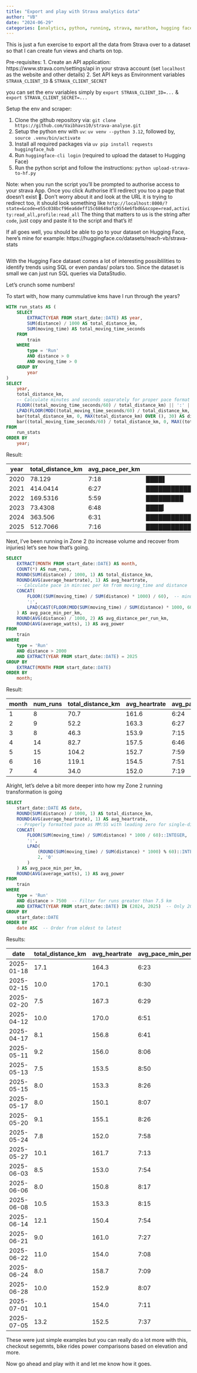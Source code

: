 ```yaml
---
title: "Export and play with Strava analytics data"
author: "VB"
date: "2024-06-29"
categories: [analytics, python, running, strava, marathon, hugging face]
---
```


This is just a fun exercise to export all the data from Strava over to a dataset so that I can create fun views and charts on top.

Pre-requisites:
1. Create an API application: https://www.strava.com/settings/api in your strava account (set `localhost` as the website and other details)
2. Set API keys as Environment variables `STRAVA_CLIENT_ID` & `STRAVA_CLIENT_SECRET`

you can set the env variables simply by `export STRAVA_CLIENT_ID=...` & `export STRAVA_CLIENT_SECRET=...`

Setup the env and scraper:

1. Clone the github repository via: `git clone https://github.com/Vaibhavs10/strava-analyse.git`
2. Setup the python env with `uv`: `uv venv --python 3.12`, followed by, `source .venv/bin/activate`
3. Install all required packages via `uv pip install requests huggingface_hub`
4. Run `huggingface-cli login` (required to upload the dataset to Hugging Face)
5. Run the python script and follow the instructions: `python upload-strava-to-hf.py`

Note: when you run the script you'll be prompted to authorise access to your strava App. Once you click Authorise it'll redirect you too a page that doesn't exist 👀.
Don't worry about it and look at the URL it is trying to redirect too, it should look something like `http://localhost:8000/?state=&code=e55c038bcf96ea6deff15c68649afc9554e6fbd6&scope=read,activity:read_all,profile:read_all`
The thing that matters to us is the string after `code`, just copy and paste it to the script and that's it! 

If all goes well, you should be able to go to your dataset on Hugging Face, here's mine for example: https://huggingface.co/datasets/reach-vb/strava-stats

<Image of the dataset>

With the Hugging Face dataset comes a lot of interesting possiblilities to identify trends using SQL or even pandas/ polars too. Since the dataset is small we can just run SQL queries via DataStudio.

Let's crunch some numbers!

To start with, how many cummulative kms have I run through the years?

```SQL
WITH run_stats AS (
    SELECT
        EXTRACT(YEAR FROM start_date::DATE) AS year,
        SUM(distance) / 1000 AS total_distance_km,
        SUM(moving_time) AS total_moving_time_seconds
    FROM
        train
    WHERE
        type = 'Run'
        AND distance > 0
        AND moving_time > 0
    GROUP BY
        year
)
SELECT
    year,
    total_distance_km,
    -- Calculate minutes and seconds separately for proper pace format
    FLOOR((total_moving_time_seconds/60) / total_distance_km) || ':' || 
    LPAD(FLOOR(MOD((total_moving_time_seconds/60) / total_distance_km, 1) * 60)::VARCHAR, 2, '0') AS avg_pace_per_km,
    bar(total_distance_km, 0, MAX(total_distance_km) OVER (), 30) AS distance_chart,
    bar((total_moving_time_seconds/60) / total_distance_km, 0, MAX((total_moving_time_seconds/60) / total_distance_km) OVER (), 30) AS pace_chart
FROM
    run_stats
ORDER BY
    year;
```

Result:

| year | total_distance_km | avg_pace_per_km | distance_chart | pace_chart |
|------|------------------|-----------------|----------------|------------|
| 2020 | 78.129 | 7:18 | ████▌ | ████████████████████████████████ |
| 2021 | 414.0414 | 6:27 | ████████████████████████▏ | ████████████████████████████▌ |
| 2022 | 169.5316 | 5:59 | █████████ | ████████████████████████████▌ |
| 2023 | 73.4308 | 6:48 | ████▎ | █████████████████████████████▉ |
| 2024 | 363.506 | 6:31 | █████████████████████▎ | ████████████████████████████▊ |
| 2025 | 512.7066 | 7:16 | ████████████████████████████████ | ██████████████████████████████▊ |

Next, I've been running in Zone 2 (to increase volume and recover from injuries) let's see how that's going.

```SQL
SELECT
    EXTRACT(MONTH FROM start_date::DATE) AS month,
    COUNT(*) AS num_runs,
    ROUND(SUM(distance) / 1000, 1) AS total_distance_km,
    ROUND(AVG(average_heartrate), 1) AS avg_heartrate,
    -- Calculate pace in min:sec per km from moving_time and distance
    CONCAT(
        FLOOR((SUM(moving_time) / SUM(distance) * 1000) / 60),  -- minutes
        ':', 
        LPAD(CAST(FLOOR(MOD(SUM(moving_time) / SUM(distance) * 1000, 60)) AS VARCHAR), 2, '0')  -- seconds with leading zero
    ) AS avg_pace_min_per_km,
    ROUND(AVG(distance) / 1000, 2) AS avg_distance_per_run_km,
    ROUND(AVG(average_watts), 1) AS avg_power
FROM 
    train
WHERE 
    type = 'Run' 
    AND distance > 2000
    AND EXTRACT(YEAR FROM start_date::DATE) = 2025
GROUP BY 
    EXTRACT(MONTH FROM start_date::DATE)
ORDER BY 
    month;
```

Result:

| month | num_runs | total_distance_km | avg_heartrate | avg_pace_min_per_km | avg_distance_per_run_km | avg_power |
|-------|----------|-------------------|---------------|---------------------|------------------------|-----------|
| 1 | 8 | 70.7 | 161.6 | 6:24 | 8.84 | 176.2 |
| 2 | 9 | 52.2 | 163.3 | 6:27 | 5.81 | 184.4 |
| 3 | 8 | 46.3 | 153.9 | 7:15 | 5.78 | 161.8 |
| 4 | 14 | 82.7 | 157.5 | 6:46 | 5.91 | 178.7 |
| 5 | 15 | 104.2 | 152.7 | 7:59 | 6.94 | 157.7 |
| 6 | 16 | 119.1 | 154.5 | 7:51 | 7.44 | 162.7 |
| 7 | 4 | 34.0 | 152.0 | 7:19 | 8.50 | 160.6 |

Alright, let's delve a bit more deeper into how my Zone 2 running transformation is going

```SQL
SELECT
    start_date::DATE AS date,
    ROUND(SUM(distance) / 1000, 1) AS total_distance_km,
    ROUND(AVG(average_heartrate), 1) AS avg_heartrate,
    -- Properly formatted pace as MM:SS with leading zero for single-digit seconds
    CONCAT(
        FLOOR(SUM(moving_time) / SUM(distance) * 1000 / 60)::INTEGER,  -- minutes
        ':',
        LPAD(
            (ROUND(SUM(moving_time) / SUM(distance) * 1000) % 60)::INTEGER::VARCHAR,  -- seconds converted to integer first
            2, '0'
        )
    ) AS avg_pace_min_per_km,
    ROUND(AVG(average_watts), 1) AS avg_power
FROM 
    train
WHERE 
    type = 'Run' 
    AND distance > 7500  -- Filter for runs greater than 7.5 km
    AND EXTRACT(YEAR FROM start_date::DATE) IN (2024, 2025)  -- Only 2024 and 2025 runs
GROUP BY 
    start_date::DATE
ORDER BY 
    date ASC  -- Order from oldest to latest
```

Results:

| date | total_distance_km | avg_heartrate | avg_pace_min_per_km | avg_power |
|------|-------------------|---------------|---------------------|-----------|
| 2025-01-18 | 17.1 | 164.3 | 6:23 | 177.5 |
| 2025-02-15 | 10.0 | 170.1 | 6:30 | 184.3 |
| 2025-02-20 | 7.5 | 167.3 | 6:29 | 184.3 |
| 2025-04-12 | 10.0 | 170.0 | 6:51 | 181.0 |
| 2025-04-17 | 8.1 | 156.8 | 6:41 | 181.3 |
| 2025-05-11 | 9.2 | 156.0 | 8:06 | 152.0 |
| 2025-05-13 | 7.5 | 153.5 | 8:50 | 139.8 |
| 2025-05-15 | 8.0 | 153.3 | 8:26 | 149.9 |
| 2025-05-17 | 8.0 | 150.1 | 8:07 | 157.0 |
| 2025-05-20 | 9.1 | 155.1 | 8:26 | 149.2 |
| 2025-05-24 | 7.8 | 152.0 | 7:58 | 157.0 |
| 2025-05-27 | 10.1 | 161.7 | 7:13 | 171.4 |
| 2025-06-03 | 8.5 | 153.0 | 7:54 | 159.2 |
| 2025-06-06 | 8.0 | 150.8 | 8:17 | 152.2 |
| 2025-06-08 | 10.5 | 153.3 | 8:15 | 152.3 |
| 2025-06-14 | 12.1 | 150.4 | 7:54 | 164.3 |
| 2025-06-21 | 9.0 | 161.0 | 7:27 | 167.3 |
| 2025-06-22 | 11.0 | 154.0 | 7:08 | 174.1 |
| 2025-06-24 | 8.0 | 158.7 | 7:09 | 181.3 |
| 2025-06-28 | 10.0 | 152.9 | 8:07 | 153.9 |
| 2025-07-01 | 10.1 | 154.0 | 7:11 | 0.0 |
| 2025-07-05 | 13.2 | 152.5 | 7:37 | 160.6 |

These were just simple examples but you can really do a lot more with this, checkout segemnts, bike rides power comparisons based on elevation and more.

Now go ahead and play with it and let me know how it goes.
